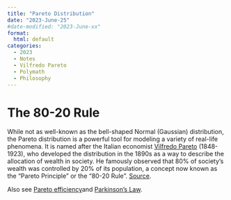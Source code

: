 ```yaml
---
title: "Pareto Distribution"
date: "2023-June-25"
#date-modified: "2023-June-xx"
format: 
  html: default
categories:
  - 2023
  - Notes
  - Vilfredo Pareto
  - Polymath
  - Philosophy
---
```


# The 80-20 Rule

While not as well-known as the bell-shaped Normal (Gaussian) distribution, the Pareto distribution is a powerful tool for modeling a variety of real-life phenomena. It is named after the Italian economist [Vilfredo Pareto](https://en.wikipedia.org/wiki/Vilfredo_Pareto) (1848-1923), who developed the distribution in the 1890s as a way to describe the allocation of wealth in society. He famously observed that 80% of society's wealth was controlled by 20% of its population, a concept now known as the "Pareto Principle" or the "80-20 Rule". [Source](https://dlab.berkeley.edu/news/explaining-80-20-rule-pareto-distribution).

Also see [Pareto efficiency](https://en.wikipedia.org/wiki/Pareto_efficiency)and [Parkinson's Law](https://en.wikipedia.org/wiki/Parkinson%27s_law).

